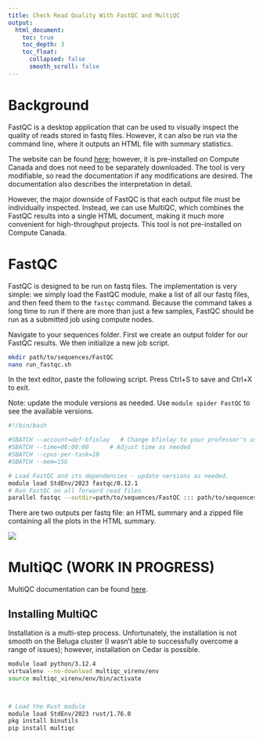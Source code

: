 ```yaml
---
title: Check Read Quality With FastQC and MultiQC
output: 
  html_document: 
    toc: true
    toc_depth: 3
    toc_float:
      collapsed: false
      smooth_scroll: false
---
```


# Background

FastQC is a desktop application that can be used to visually inspect the quality
of reads stored in fastq files. However, it can also be run via the command
line, where it outputs an HTML file with summary statistics.

The website can be found [here](https://www.bioinformatics.babraham.ac.uk);
however, it is pre-installed on Compute Canada and does not need to be
separately downloaded. The tool is very modifiable, so read the documentation if
any modifications are desired. The documentation also describes the
interpretation in detail.

However, the major downside of FastQC is that each output file must be
individually inspected. Instead, we can use MultiQC, which combines the FastQC
results into a single HTML document, making it much more convenient for
high-throughput projects. This tool is not pre-installed on Compute Canada.

# FastQC

FastQC is designed to be run on fastq files. The implementation is very simple:
we simply load the FastQC module, make a list of all our fastq files, and then
feed them to the `fastqc` command. Because the command takes a long time to run
if there are more than just a few samples, FastQC should be run as a submitted
job using compute nodes.

Navigate to your sequences folder. First we create an output folder for our
FastQC results. We then initialize a new job script.

```bash
mkdir path/to/sequences/FastQC
nano run_fastqc.sh
```

In the text editor, paste the following script. Press Ctrl+S to save and Ctrl+X
to exit.

Note: update the module versions as needed. Use `module spider FastQC` to see
the available versions.

```bash
#!/bin/bash

#SBATCH --account=def-bfinlay   # Change bfinlay to your professor's username
#SBATCH --time=06:00:00      # Adjust time as needed
#SBATCH --cpus-per-task=10
#SBATCH --mem=15G 

# Load FastQC and its dependencies - update versions as needed.
module load StdEnv/2023 fastqc/0.12.1
# Run FastQC on all forward read files
parallel fastqc --outdir=path/to/sequences/FastQC ::: path/to/sequences/*_1.fastq.gz
```

There are two outputs per fastq file: an HTML summary and a zipped file
containing all the plots in the HTML summary.

![](fastqc_html.JPG)

# MultiQC (WORK IN PROGRESS)

MultiQC documentation can be found [here](https://multiqc.info/docs/).

## Installing MultiQC

Installation is a multi-step process. Unfortunately, the installation is not
smooth on the Beluga cluster (I wasn't able to successfully overcome a range of
issues); however, installation on Cedar is possible.

```bash
module load python/3.12.4
virtualenv --no-download multiqc_virenv/env
source multiqc_virenv/env/bin/activate



# Load the Rust module
module load StdEnv/2023 rust/1.76.0
pkg install binutils
pip install multiqc
```

